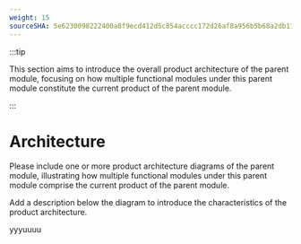 ```yaml
---
weight: 15
sourceSHA: 5e6230098222400a8f9ecd412d5c854acccc172d26af8a956b5b68a2db11fbb1
---
```


:::tip

This section aims to introduce the overall product architecture of the parent module, focusing on how multiple functional modules under this parent module constitute the current product of the parent module.

:::

# Architecture

Please include one or more product architecture diagrams of the parent module, illustrating how multiple functional modules under this parent module comprise the current product of the parent module.

Add a description below the diagram to introduce the characteristics of the product architecture.

yyyuuuu

